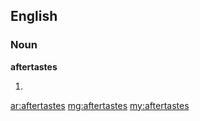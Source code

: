 ==English==
===Noun===
'''aftertastes'''
#{{plural of|[[aftertaste]]}}

[[ar:aftertastes]]
[[mg:aftertastes]]
[[my:aftertastes]]